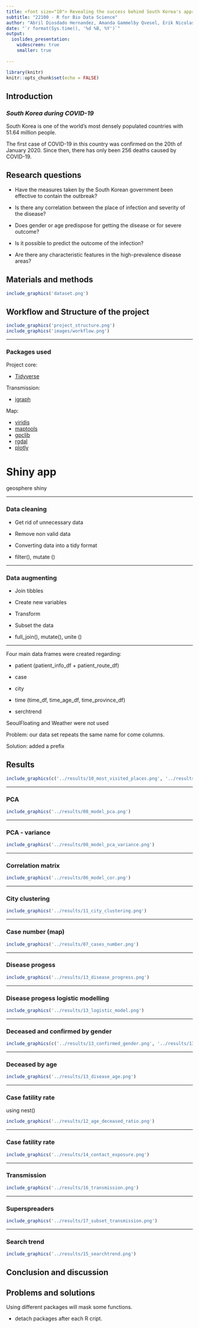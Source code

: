 ```yaml
---
title: <font size="10"> Revealing the success behind South Korea's approach to COVID-19 </font>
subtitle: "22100 - R for Bio Data Science"
author: "Abril Diosdado Hernandez, Amanda Gammelby Qvesel, Erik Nicolas Kiehl, Viktor Törnblom"
date: "`r format(Sys.time(), '%d %B, %Y')`"
output: 
  ioslides_presentation:
    widescreen: true
    smaller: true
   
---
```

```r
library(knitr)
knitr::opts_chunk$set(echo = FALSE)
```
## **Introduction**

### *South Korea during COVID-19*
South Korea is one of the world's most densely populated countries with 51.64 million people.

The first case of COVID-19 in this country was confirmed on the 20th of January 2020. Since then, there has only been 256 deaths caused by COVID-19.


## Research questions
* Have the measures taken by the South Korean government been effective to contain the outbreak?

* Is there any correlation between the place of infection and severity of the disease?

* Does gender or age predispose for getting the disease or for severe outcome?

* Is it possible to predict the outcome of the infection?

* Are there any characteristic features in the high-prevalence disease areas?




## Materials and methods
```r
include_graphics('dataset.png')
```

## Workflow and Structure of the project
```r
include_graphics('project_structure.png')
include_graphics('images/workflow.png')
```


***
### Packages used
Project core:

- [Tidyverse](https://github.com/tidyverse/tidyverse)

Transmission:

- [igraph](https://github.com/igraph/igraph)

Map: 

- [viridis](https://github.com/sjmgarnier/viridis)    
- [maptools](https://github.com/RPTools/maptool)
- [gpclib](https://github.com/rdpeng/gpclib)
- [rgdal](https://github.com/cran/rgdal/tree/master/inst)
- [plotly](https://github.com/plotly)  

# Shiny app
geosphere
shiny



***

### Data cleaning
- Get rid of unnecessary data
- Remove non valid data
- Converting data into a tidy format

* filter(), mutate ()


***
### Data augmenting

- Join tibbles
- Create new variables
- Transform
- Subset the data

* full_join(), mutate(), unite ()

***
Four main data frames were created regarding:

<div class="green">
- patient (patient_info_df + patient_route_df)
</div>
<div class="red">
- case
</div>
<div class="yellow">
- city
</div>
<div class="blue">
- time (time_df, time_age_df, time_province_df)
</div>
<div class="grey">
- serchtrend
</div>

SeoulFloating and Weather were not used

Problem: our data set repeats the same name for come columns.

Solution: added a prefix


## Results

```r
include_graphics(c('../results/10_most_visited_places.png', '../results/05_model_case_type.png'))

```

***
### PCA
```r
include_graphics('../results/08_model_pca.png')
```

***
### PCA - variance
```r
include_graphics('../results/08_model_pca_variance.png')
```

***
### Correlation matrix
```r
include_graphics('../results/06_model_cor.png')
```

***
### City clustering
```r
include_graphics('../results/11_city_clustering.png')
```

***
### Case number (map) {.smaller}
```r
include_graphics('../results/07_cases_number.png')
```

***
### Disease progess
```r
include_graphics('../results/13_disease_progress.png')
```

***
### Disease progess logistic modelling
```r
include_graphics('../results/13_logistic_model.png')
```

***
### Deceased and confirmed by gender
```r
include_graphics(c('../results/13_confirmed_gender.png', '../results/13_deceased_gender.png'))
```

***
### Deceased by age
```r
include_graphics('../results/13_disease_age.png')
```

***
### Case fatility rate {.smaller}
using nest()
```r
include_graphics('../results/12_age_deceased_ratio.png')
```

***
### Case fatility rate
```r
include_graphics('../results/14_contact_exposure.png')
```

***
### Transmission
```r
include_graphics('../results/16_transmission.png')
```

***
### Superspreaders
```r
include_graphics('../results/17_subset_transmission.png')
```

***
### Search trend 
```r
include_graphics('../results/15_searchtrend.png')
```


## Conclusion and discussion 


## Problems and solutions

Using different packages will mask some functions.
 
 - detach packages after each R cript.
 

